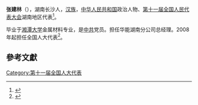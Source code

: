 '''张建林'''（{{bd|1965年||}}），湖南长沙人，[[汉族|汉族]]，[[中华人民共和国|中华人民共和国]]政治人物、[[第十一届全国人民代表大会|第十一届全国人民代表大会]]湖南地区代表<ref>{{cite web|author=新华网|title=第十一届全国人大代表|url=http://news.xinhuanet.com/ziliao/2008-03/03/content_7708230.htm?node=36628|publisher=新华网|accessdate=2014-01-07|archive-date=2014-01-10|archive-url=https://web.archive.org/web/20140110211415/http://news.xinhuanet.com/ziliao/2008-03/03/content_7708230.htm?node=36628|dead-url=no}}</ref>。

毕业于[[湘潭大学|湘潭大学]]金属材料专业，是[[中共|中共]]党员。担任华能湖南分公司总经理。2008年起担任全国人大代表<ref>{{cite news|title=全国人大代表信息-张建林|url= http://210.82.31.1:8084/delegate/viewDelegate.action?dbid=111731|accessdate=2013-04-05|newspaper=全国人大网|archive-url=https://web.archive.org/web/20140514072923/http://www.npc.gov.cn/delegate/viewDelegate.action?dbid=111731|archive-date=2014-05-14|dead-url=yes}}</ref>。

==參考文獻==
{{reflist}}
[[Category:第十一届全国人大代表|Category:第十一届全国人大代表]]
